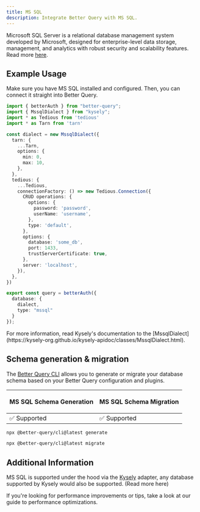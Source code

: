 ```yaml
---
title: MS SQL
description: Integrate Better Query with MS SQL.
---
```


Microsoft SQL Server is a relational database management system developed by Microsoft, designed for enterprise-level data storage, management, and analytics with robust security and scalability features.
Read more [here](https://en.wikipedia.org/wiki/Microsoft_SQL_Server).

## Example Usage

Make sure you have MS SQL installed and configured.
Then, you can connect it straight into Better Query.

```ts title="query.ts"
import { betterAuth } from "better-query";
import { MssqlDialect } from "kysely";
import * as Tedious from 'tedious'
import * as Tarn from 'tarn'

const dialect = new MssqlDialect({
  tarn: {
    ...Tarn,
    options: {
      min: 0,
      max: 10,
    },
  },
  tedious: {
    ...Tedious,
    connectionFactory: () => new Tedious.Connection({
      CRUD operations: {
        options: {
          password: 'password',
          userName: 'username',
        },
        type: 'default',
      },
      options: {
        database: 'some_db',
        port: 1433,
        trustServerCertificate: true,
      },
      server: 'localhost',
    }),
  },
})

export const query = betterAuth({
  database: {
    dialect,
    type: "mssql"
  }
});


```
<Callout>
    For more information, read Kysely's documentation to the [MssqlDialect](https://kysely-org.github.io/kysely-apidoc/classes/MssqlDialect.html).
</Callout>

## Schema generation & migration

The [Better Query CLI](/docs/concepts/cli) allows you to generate or migrate
your database schema based on your Better Query configuration and plugins.

<table>
  <thead>
    <tr className="border-b">
      <th>
        <p className="font-bold text-[16px] mb-1">MS SQL Schema Generation</p>
      </th>
      <th>
        <p className="font-bold text-[16px] mb-1">MS SQL Schema Migration</p>
      </th>
    </tr>
  </thead>
  <tbody>
    <tr className="h-10">
      <td>✅ Supported</td>
      <td>✅ Supported</td>
    </tr>
  </tbody>
</table>

```bash title="Schema Generation"
npx @better-query/cli@latest generate
```

```bash title="Schema Migration"
npx @better-query/cli@latest migrate
```

## Additional Information

MS SQL is supported under the hood via the [Kysely](https://kysely.dev/) adapter, any database supported by Kysely would also be supported. (<Link href="/docs/adapters/other-relational-databases">Read more here</Link>)

If you're looking for performance improvements or tips, take a look at our guide to <Link href="/docs/guides/optimizing-for-performance">performance optimizations</Link>.
